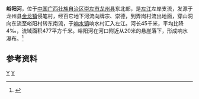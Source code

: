 {{Infobox River
  | river_name      = 峪阳河
  | image_name      = 
  | image_size      = 
  | caption         = 
  | origin          = [[广西壮族自治区|广西壮族自治区]][[龙州县|龙州县]][[金龙镇_(龙州县)|金龙镇]]侵笔村
  | mouth           = 广西壮族自治区龙州县[[响水镇_(龙州县)|响水镇]]响水村[[左江|左江]]{{coord|22|24|40|N|107|06|53|E}}
  | basin_countries = 
  | length          = 45 km
  | elevation       = 
  | mouth_elevation = 
  | discharge       = 
  | watershed       = 477 km<sup>2</sup>
}}
'''峪阳河'''，位于[[中国|中国]][[广西壮族自治区|广西壮族自治区]][[崇左市|崇左市]][[龙州县|龙州县]]东北部，是[[左江|左江]]左岸支流，发源于龙州县[[金龙镇_(龙州县)|金龙镇]]侵笔村，经百它地下河流向牌宗、崇德，到弄岗村流出地面，穿山洞向东流至峪阳村转东南流，于[[响水镇_(龙州县)|响水镇]]响水村汇入左江。河长45千米，平均比降4‰，流域面积477平方千米。峪阳河在河口附近从20米的悬崖落下，形成响水瀑布。<ref name="中国河湖大典">{{cite book zh |author=《[[中国河湖大典|中国河湖大典]]》编纂委员会 |title=《中国河湖大典·珠江卷》 |format=M|edition=1 |location=北京 |publisher=中国水利水电出版社 |date=2013年1月 |pages=153页 |id= ISBN 978-7-5170-0561-2}}</ref>

==参考资料==
{{reflist}}

[[Category:左江水系|Y]]
[[Category:广西河流|Y]]